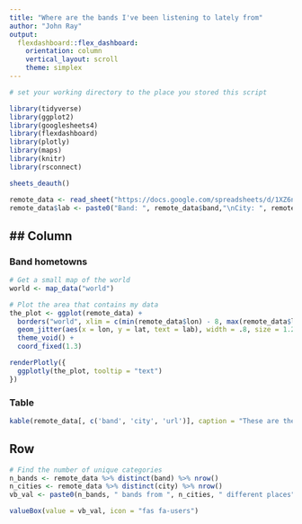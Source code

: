 ```yaml
---
title: "Where are the bands I've been listening to lately from"
author: "John Ray"
output:
  flexdashboard::flex_dashboard:
    orientation: column
    vertical_layout: scroll
    theme: simplex
---
```


```r
# set your working directory to the place you stored this script

library(tidyverse)
library(ggplot2)
library(googlesheets4)
library(flexdashboard)
library(plotly)
library(maps)
library(knitr)
library(rsconnect)

sheets_deauth()
```

```r
remote_data <- read_sheet("https://docs.google.com/spreadsheets/d/1XZ6n-2_RhQnu_ZwuUSUIhLIezA5y0J9MTPd0qJ1Alc0", sheet = 'full')
remote_data$lab <- paste0("Band: ", remote_data$band,"\nCity: ", remote_data$city, "\nListen at: ", remote_data$url)
```

## Column {.tabset .tabset-face}
-------------------------------------

### Band hometowns

```r
# Get a small map of the world
world <- map_data("world")

# Plot the area that contains my data
the_plot <- ggplot(remote_data) +
  borders("world", xlim = c(min(remote_data$lon) - 8, max(remote_data$lon) + 8), ylim = c(min(remote_data$lat) - 8, max(remote_data$lat) + 8)) +
  geom_jitter(aes(x = lon, y = lat, text = lab), width = .8, size = 1.2, color = "#CF6F55") +
  theme_void() +
  coord_fixed(1.3)

renderPlotly({
  ggplotly(the_plot, tooltip = "text")
})
```

### Table

```r
kable(remote_data[, c('band', 'city', 'url')], caption = "These are the bands plotted on the map")
```
## Row {.value-box}

```r
# Find the number of unique categories
n_bands <- remote_data %>% distinct(band) %>% nrow()
n_cities <- remote_data %>% distinct(city) %>% nrow()
vb_val <- paste0(n_bands, " bands from ", n_cities, " different places")

valueBox(value = vb_val, icon = "fas fa-users")
```
